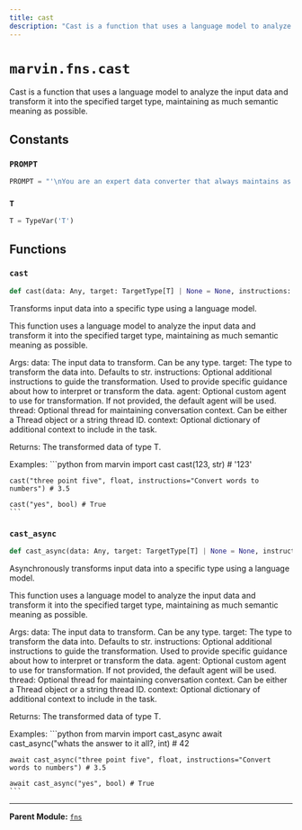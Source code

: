 ```yaml
---
title: cast
description: "Cast is a function that uses a language model to analyze the input data and transform it"
---
```


# `marvin.fns.cast`
Cast is a function that uses a language model to analyze the input data and transform it
into the specified target type, maintaining as much semantic meaning as possible.

## Constants

### `PROMPT`
```python
PROMPT = "'\nYou are an expert data converter that always maintains as much semantic\nmeaning as possible. You use inference or deduction whenever necessary to\nunderstand and transform the input data. Examine the provided `data`, text,\nor information and transform it into a single entity of the requested type.\n\n- When providing integers, do not write out any decimals at all\n- Use deduction where appropriate e.g. "3 dollars fifty cents" should be\n    converted to 3.5 when casting to a float\n- Preserve as much of the original meaning and structure as possible while\n    conforming to the target type\n- When providing a string response, do not return JSON or a quoted string\n    unless they provided instructions requiring it. If you do return JSON, it\n    must be valid and parseable including double quotes.\n- When converting to bool, treat "truthy" values as true'"
```

### `T`
```python
T = TypeVar('T')
```

## Functions

### `cast`
```python
def cast(data: Any, target: TargetType[T] | None = None, instructions: str | None = None, agent: Agent | None = None, thread: Thread | str | None = None, context: dict[str, Any] | None = None) -> T
```
Transforms input data into a specific type using a language model.

This function uses a language model to analyze the input data and transform it
into the specified target type, maintaining as much semantic meaning as possible.

Args:
    data: The input data to transform. Can be any type.
    target: The type to transform the data into. Defaults to str.
    instructions: Optional additional instructions to guide the transformation.
        Used to provide specific guidance about how to interpret or transform
        the data.
    agent: Optional custom agent to use for transformation. If not provided,
        the default agent will be used.
    thread: Optional thread for maintaining conversation context. Can be
        either a Thread object or a string thread ID.
    context: Optional dictionary of additional context to include in the task.

Returns:
    The transformed data of type T.

Examples:
    ```python
    from marvin import cast
    cast(123, str) # '123'

    cast("three point five", float, instructions="Convert words to numbers") # 3.5

    cast("yes", bool) # True
    ```

### `cast_async`
```python
def cast_async(data: Any, target: TargetType[T] | None = None, instructions: str | None = None, agent: Agent | None = None, thread: Thread | str | None = None, context: dict[str, Any] | None = None) -> T
```
Asynchronously transforms input data into a specific type using a language model.

This function uses a language model to analyze the input data and transform it
into the specified target type, maintaining as much semantic meaning as possible.

Args:
    data: The input data to transform. Can be any type.
    target: The type to transform the data into. Defaults to str.
    instructions: Optional additional instructions to guide the transformation.
        Used to provide specific guidance about how to interpret or transform
        the data.
    agent: Optional custom agent to use for transformation. If not provided,
        the default agent will be used.
    thread: Optional thread for maintaining conversation context. Can be
        either a Thread object or a string thread ID.
    context: Optional dictionary of additional context to include in the task.

Returns:
    The transformed data of type T.

Examples:
    ```python
    from marvin import cast_async
    await cast_async("whats the answer to it all?, int) # 42

    await cast_async("three point five", float, instructions="Convert words to numbers") # 3.5

    await cast_async("yes", bool) # True
    ```

---

**Parent Module:** [`fns`](marvin-fns)

